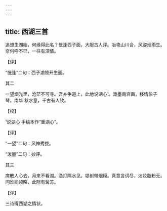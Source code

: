 ```yaml
---
---
---
```

title: 西湖三首
---







追想生湖始，何缘得此名？恍逢西子面，大服古人评。冶艳山川合，风姿烟雨生。奈何呼不已，一往有深情。

【评】

“恍逢”二句：西子湖顿开生面。





其二


一望烟光里，沧茫不可寻。吾乡争道上，此地说湖心¹。泼墨南宫画，移情伯子琴。南华 秋水意，千古有人钦。

【校】

¹说湖心 手稿本作“重湖心”。

【评】

“一望”二句：风神秀拔。

“泼墨”二句：妙评。





其三


席散人心去，月来不看湖。渔灯隔水见，堤树带烟糢。真意言词尽，淡妆脂粉无。问谁能领略，此际有髯苏。

【评】

三诗得西湖之情状。